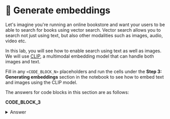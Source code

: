 # 👐 Generate embeddings

Let's imagine you're running an online bookstore and want your users to be able to search for books using vector search. Vector search allows you to search not just using text, but also other modalities such as images, audio, video etc.

In this lab, you will see how to enable search using text as well as images. We will use [CLIP](https://huggingface.co/sentence-transformers/clip-ViT-B-32), a multimodal embedding model that can handle both images and text.

Fill in any `<CODE_BLOCK_N>` placeholders and run the cells under the **Step 3: Generating embeddings** section in the notebook to see how to embed text and images using the CLIP model.

The answers for code blocks in this section are as follows:

**CODE_BLOCK_3**

<details>
<summary>Answer</summary>
<div>

```python
embedding_model.encode(image).tolist()
```

</div>
</details>